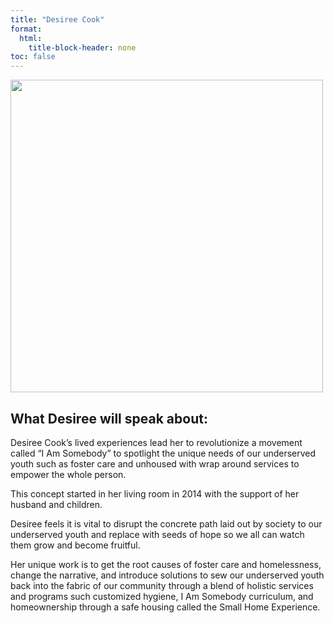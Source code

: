 ```yaml
---
title: "Desiree Cook"
format: 
  html:
    title-block-header: none
toc: false
---
```



<style>
  /* Style the header text (optional) */
  header h1, header p {
    /* Set the text color to white or any color that contrasts with the background */
    color: white;
  }
</style>

![](./images/desireeCook.jpg){fig-align="left" width="500"}
<!--
<div style="text-align: left;">
  <a href="https://www.instagram.com/belt_ranelsita/" target="_blank" rel="noopener noreferrer"> <i class="fa-brands fa-instagram"></i> </a>
  <a href="mailto:growingtogether3333@gmail.com" target="_blank" rel="noopener noreferrer"> <i class="fa-solid fa-envelope"></i> </a> 
</div>
-->

## What Desiree will speak about:

Desiree Cook’s lived experiences lead her to revolutionize a movement called “I Am Somebody” to spotlight the unique needs of our underserved youth such as foster care and unhoused with wrap around services to empower the whole person.
 
This concept started in her living room in 2014 with the support of her husband and children.
 
Desiree feels it is vital to disrupt the concrete path laid out by society to our underserved youth and replace with seeds of hope so we all can watch them grow and become fruitful.
 
Her unique work is to get the root causes of foster care and homelessness, change the narrative, and introduce solutions to sew our underserved youth back into the fabric of our community through a blend of holistic services and programs such customized hygiene, I Am Somebody curriculum, and homeownership through a safe housing called the Small Home Experience.

